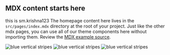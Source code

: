 
## MDX content starts here

<PageDescription>

this is sm.krishna123
The homepage content here lives in the `src/pages/index.mdx` directory at the
root of your project. Just like the other mdx pages, you can use all of our
theme components here without importing them. Review the
[MDX example source](https://github.com/carbon-design-system/gatsby-theme-carbon/blob/main/packages/example/src/pages/index.mdx).

</PageDescription>

<FeatureCard
    color="dark"
    href="/getting-started"
    title="Getting started"
    actionIcon="arrowRight"
    className="homepage-feature"
    >

<ArtDirection>

![blue vertical stripes](../images/blue-stripes-mobile.jpg)
![blue vertical stripes](../images/blue-stripes-tablet.jpg)
![blue vertical stripes](../images/blue-stripes.jpg)

</ArtDirection>

</FeatureCard>
